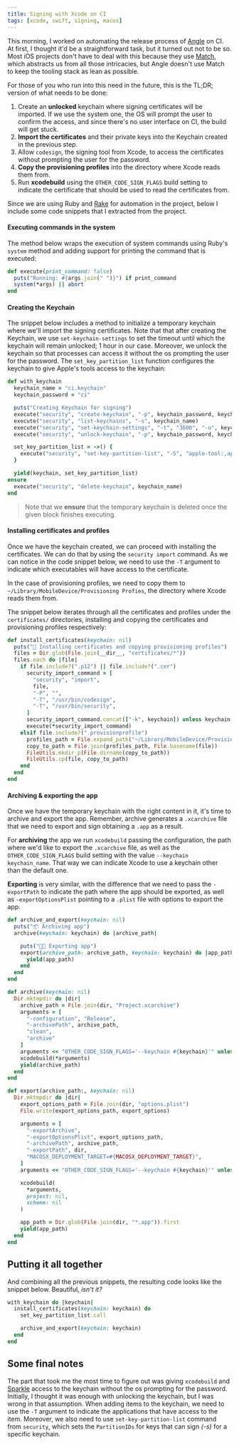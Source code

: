 ```yaml
---
title: Signing with Xcode on CI
tags: [xcode, swift, signing, macos]
---
```


This morning,
I worked on automating the release process of [Angle](https://angle.dev) on CI.
At first,
I thought it'd be a straightforward task,
but it turned out not to be so.
Most iOS projects don't have to deal with this because they use [Match](https://fastlane.tools),
which abstracts us from all those intricacies,
but Angle doesn't use Match to keep the tooling stack as lean as possible.

For those of you who run into this need in the future, this is the TL;DR; version of what needs to be done:

1. Create an **unlocked** keychain where signing certificates will be imported.
   If we use the system one, the OS will prompt the user to confirm the access,
   and since there's no user interface on CI,
   the build will get stuck.
2. **Import the certificates** and their private keys into the Keychain created in the previous step.
3. Allow `codesign`, the signing tool from Xcode, to access the certificates without prompting the user for the password.
4. **Copy the provisioning profiles** into the directory where Xcode reads them from.
5. Run **xcodebuild** using the `OTHER_CODE_SIGN_FLAGS` build setting to indicate the certificate that should be used to read the certificates from.

Since we are using Ruby and [Rake](https://github.com/ruby/rake) for automation in the project,
below I include some code snippets that I extracted from the project.

#### Executing commands in the system

The method below wraps the execution of system commands using Ruby's `system` method and adding support for printing the command that is executed:

```ruby
def execute(print_command: false)
  puts("Running: #{args.join(" ")}") if print_command
  system(*args) || abort
end
```

#### Creating the Keychain

The snippet below includes a method to initialize a temporary keychain where we'll import the signing certificates.
Note that that after creating the Keychain,
we use `set-keychain-settings` to set the timeout until which the keychain will remain unlocked; 1 hour in our case.
Moreover,
we unlock the keychain so that processes can access it without the os prompting the user for the password.
The `set_key_partition_list` function configures the keychain to give Apple's tools access to the keychain:

```rb
def with_keychain
  keychain_name = "ci.keychain"
  keychain_password = "ci"

  puts("Creating Keychain for signing")
  execute("security", "create-keychain", "-p", keychain_password, keychain_name)
  execute("security", "list-keychains", "-s", keychain_name)
  execute("security", "set-keychain-settings", "-t", "3600", "-u", keychain_name)
  execute("security", "unlock-keychain", "-p", keychain_password, keychain_name)

  set_key_partition_list = ->() {
    execute("security", "set-key-partition-list", "-S", "apple-tool:,apple:,codesign:", "-s", "-k", keychain_password, keychain_name)
  }

  yield(keychain, set_key_partition_list)
ensure
  execute("security", "delete-keychain", keychain_name)
end
```

> Note that we **ensure** that the temporary keychain is deleted once the given block finishes executing.

#### Installing certificates and profiles

Once we have the keychain created,
we can proceed with installing the certificates.
We can do that by using the `security import` command.
As we can notice in the code snippet below,
we need to use the `-T` argument to indicate which executables will have access to the certificate.

In the case of provisioning profiles,
we need to copy them to `~/Library/MobileDevice/Provisioning Profies`,
the directory where Xcode reads them from.

The snippet below iterates through all the certificates and profiles under the `certificates/` directories, installing and copying the certificates and provisioning profiles respectively:

```rb
def install_certificates(keychain: nil)
  puts("🔑 Installing certificates and copying provisioning profiles")
  files = Dir.glob(File.join(__dir__, "certificates/*"))
  files.each do |file|
    if file.include?(".p12") || file.include?(".cer")
      security_import_command = [
        "security", "import",
        file,
        "-P", "",
        "-T", "/usr/bin/codesign",
        "-T", "/usr/bin/security",
      ]
      security_import_command.concat(["-k", keychain]) unless keychain.nil?
      execute(*security_import_command)
    elsif file.include?(".provisionprofile")
      profiles_path = File.expand_path("~/Library/MobileDevice/Provisioning\ Profiles")
      copy_to_path = File.join(profiles_path, File.basename(file))
      FileUtils.mkdir_p(File.dirname(copy_to_path))
      FileUtils.cp(file, copy_to_path)
    end
  end
end
```

#### Archiving & exporting the app

Once we have the temporary keychain with the right content in it,
it's time to archive and export the app.
Remember,
archive generates a `.xcarchive` file that we need to export and sign obtaining a `.app` as a result.

For **archiving** the app we run `xcodebuild` passing the configuration,
the path where we'd like to export the `.xcarchive` file,
as well as the `OTHER_CODE_SIGN_FLAGS` build setting with the value `--keychain keychain_name`.
That way we can indicate Xcode to use a keychain other than the default one.

**Exporting** is very similar,
with the difference that we need to pass the `-exportPath` to indicate the path where the app should be exported,
as well as `-exportOptionsPlist` pointing to a `.plist` file with options to export the app.

```ruby
def archive_and_export(keychain: nil)
  puts("📦 Archiving app")
  archive(keychain: keychain) do |archive_path|

    puts("👩‍💻 Exporting app")
    export(archive_path: archive_path, keychain: keychain) do |app_path|
      yield(app_path)
    end
  end
end

def archive(keychain: nil)
  Dir.mktmpdir do |dir|
    archive_path = File.join(dir, "Project.xcarchive")
    arguments = [
      "-configuration", "Release",
      "-archivePath", archive_path,
      "clean",
      "archive"
    ]
    arguments << "OTHER_CODE_SIGN_FLAGS='--keychain #{keychain}'" unless keychain.nil?
    xcodebuild(*arguments)
    yield(archive_path)
  end
end

def export(archive_path:, keychain: nil)
  Dir.mktmpdir do |dir|
    export_options_path = File.join(dir, "options.plist")
    File.write(export_options_path, export_options)

    arguments = [
      "-exportArchive",
      "-exportOptionsPlist", export_options_path,
      "-archivePath", archive_path,
      "-exportPath", dir,
      "MACOSX_DEPLOYMENT_TARGET=#{MACOSX_DEPLOYMENT_TARGET}",
    ]
    arguments << "OTHER_CODE_SIGN_FLAGS='--keychain #{keychain}'" unless keychain.nil?

    xcodebuild(
      *arguments,
      project: nil,
      scheme: nil
    )

    app_path = Dir.glob(File.join(dir, "*.app")).first
    yield(app_path)
  end
end
```

## Putting it all together

And combining all the previous snippets,
the resulting code looks like the snippet below. Beautiful, _isn't it?_

```rb
with_keychain do |keychain|
  install_certificates(keychain: keychain) do
    set_key_partition_list.call

    archive_and_export(keychain: keychain)
  end
end
```

## Some final notes

The part that took me the most time to figure out was giving `xcodebuild` and [Sparkle](https://sparkle-project.org/) access to the keychain without the os prompting for the password.
Initially,
I thought it was enough with unlocking the keychain,
but I was wrong in that assumption.
When adding items to the keychain,
we need to use the `-T` argument to indicate the applications that have access to the item.
Moreover,
we also need to use `set-key-partition-list` command from `security`, which sets the `PartitionIDs` for keys that can sign _(-s)_ for a specific keychain.
